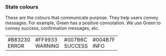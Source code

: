 ### State colours

These are the colours that communicate purpose. They help users convey messages. 
For example, Green has a positive connotation. We use Green to convey success, confirmation messages, etc.
  
<table style={{ width:"100%", float:'left', marginBottom: '40px'}}>
    <tbody>
        <tr>
            <td style={{backgroundColor:'#B83230'}} className="large-color-box-td">
                <div style={{color:'white'}} className="large-color-box">#B83230<br/>ERROR</div>
            </td>   
                    <td style={{backgroundColor:'#FF9933'}} className="large-color-box-td">
                <div style={{color:'black'}} className="large-color-box">#FF9933<br/>WARNING</div>
            </td> 
                <td style={{backgroundColor:'#007B6C'}} className="large-color-box-td">
                <div style={{color:'white'}} className="large-color-box">#007B6C<br/>SUCCESS</div>
            </td>   
                    <td style={{backgroundColor:'#004B7F'}} className="large-color-box-td">
                <div style={{color:'white'}} className="large-color-box">#004B7F<br/>INFO</div>
            </td>      
        </tr>
    </tbody>
</table> 